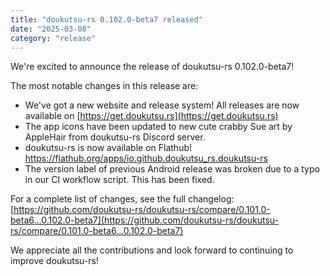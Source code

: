 ```yaml
---
title: "doukutsu-rs 0.102.0-beta7 released"
date: "2025-03-08"
category: "release"
---
```


We're excited to announce the release of doukutsu-rs 0.102.0-beta7!

The most notable changes in this release are:

- We've got a new website and release system! All releases are now available on [https://get.doukutsu.rs](https://get.doukutsu.rs)
- The app icons have been updated to new cute crabby Sue art by AppleHair from doukutsu-rs Discord server.
- doukutsu-rs is now available on Flathub! https://flathub.org/apps/io.github.doukutsu_rs.doukutsu-rs
- The version label of previous Android release was broken due to a typo in our CI workflow script. This has been fixed.

For a complete list of changes, see the full changelog: [https://github.com/doukutsu-rs/doukutsu-rs/compare/0.101.0-beta6...0.102.0-beta7](https://github.com/doukutsu-rs/doukutsu-rs/compare/0.101.0-beta6...0.102.0-beta7)

We appreciate all the contributions and look forward to continuing to improve doukutsu-rs!